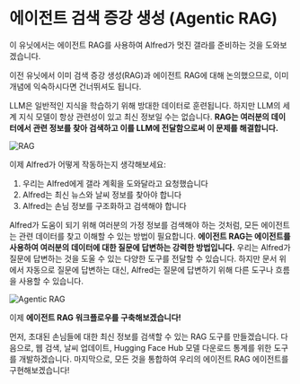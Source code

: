 # 에이전트 검색 증강 생성 (Agentic RAG)

이 유닛에서는 에이전트 RAG를 사용하여 Alfred가 멋진 갤라를 준비하는 것을 도와보겠습니다.

<Tip>이전 유닛에서 이미 검색 증강 생성(RAG)과 에이전트 RAG에 대해 논의했으므로, 이미 개념에 익숙하시다면 건너뛰셔도 됩니다.</Tip>

LLM은 일반적인 지식을 학습하기 위해 방대한 데이터로 훈련됩니다.
하지만 LLM의 세계 지식 모델이 항상 관련성이 있고 최신 정보일 수는 없습니다.
**RAG는 여러분의 데이터에서 관련 정보를 찾아 검색하고 이를 LLM에 전달함으로써 이 문제를 해결합니다.**

![RAG](https://huggingface.co/datasets/agents-course/course-images/resolve/main/en/unit2/llama-index/rag.png)

이제 Alfred가 어떻게 작동하는지 생각해보세요:

1. 우리는 Alfred에게 갤라 계획을 도와달라고 요청했습니다
2. Alfred는 최신 뉴스와 날씨 정보를 찾아야 합니다
3. Alfred는 손님 정보를 구조화하고 검색해야 합니다

Alfred가 도움이 되기 위해 여러분의 가정 정보를 검색해야 하는 것처럼, 모든 에이전트는 관련 데이터를 찾고 이해할 수 있는 방법이 필요합니다.
**에이전트 RAG는 에이전트를 사용하여 여러분의 데이터에 대한 질문에 답변하는 강력한 방법입니다.** 우리는 Alfred가 질문에 답변하는 것을 도울 수 있는 다양한 도구를 전달할 수 있습니다.
하지만 문서 위에서 자동으로 질문에 답변하는 대신, Alfred는 질문에 답변하기 위해 다른 도구나 흐름을 사용할 수 있습니다.

![Agentic RAG](https://huggingface.co/datasets/agents-course/course-images/resolve/main/en/unit2/llama-index/agentic-rag.png)

이제 **에이전트 RAG 워크플로우를 구축해보겠습니다!**

먼저, 초대된 손님들에 대한 최신 정보를 검색할 수 있는 RAG 도구를 만들겠습니다. 다음으로, 웹 검색, 날씨 업데이트, Hugging Face Hub 모델 다운로드 통계를 위한 도구를 개발하겠습니다. 마지막으로, 모든 것을 통합하여 우리의 에이전트 RAG 에이전트를 구현해보겠습니다! 